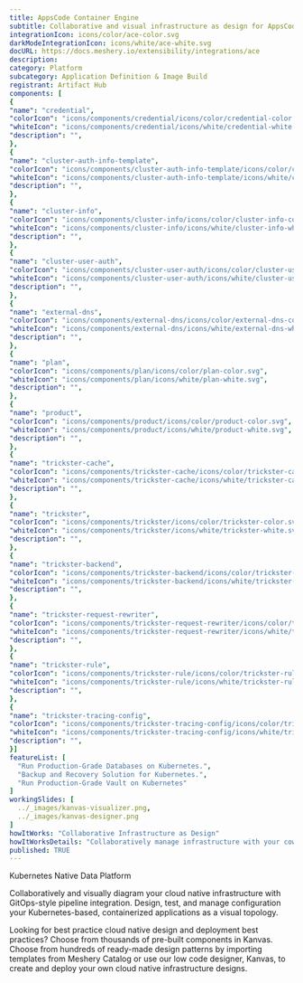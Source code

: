```yaml
---
title: AppsCode Container Engine
subtitle: Collaborative and visual infrastructure as design for AppsCode Container Engine
integrationIcon: icons/color/ace-color.svg
darkModeIntegrationIcon: icons/white/ace-white.svg
docURL: https://docs.meshery.io/extensibility/integrations/ace
description: 
category: Platform
subcategory: Application Definition & Image Build
registrant: Artifact Hub
components: [
{
"name": "credential",
"colorIcon": "icons/components/credential/icons/color/credential-color.svg",
"whiteIcon": "icons/components/credential/icons/white/credential-white.svg",
"description": "",
},
{
"name": "cluster-auth-info-template",
"colorIcon": "icons/components/cluster-auth-info-template/icons/color/cluster-auth-info-template-color.svg",
"whiteIcon": "icons/components/cluster-auth-info-template/icons/white/cluster-auth-info-template-white.svg",
"description": "",
},
{
"name": "cluster-info",
"colorIcon": "icons/components/cluster-info/icons/color/cluster-info-color.svg",
"whiteIcon": "icons/components/cluster-info/icons/white/cluster-info-white.svg",
"description": "",
},
{
"name": "cluster-user-auth",
"colorIcon": "icons/components/cluster-user-auth/icons/color/cluster-user-auth-color.svg",
"whiteIcon": "icons/components/cluster-user-auth/icons/white/cluster-user-auth-white.svg",
"description": "",
},
{
"name": "external-dns",
"colorIcon": "icons/components/external-dns/icons/color/external-dns-color.svg",
"whiteIcon": "icons/components/external-dns/icons/white/external-dns-white.svg",
"description": "",
},
{
"name": "plan",
"colorIcon": "icons/components/plan/icons/color/plan-color.svg",
"whiteIcon": "icons/components/plan/icons/white/plan-white.svg",
"description": "",
},
{
"name": "product",
"colorIcon": "icons/components/product/icons/color/product-color.svg",
"whiteIcon": "icons/components/product/icons/white/product-white.svg",
"description": "",
},
{
"name": "trickster-cache",
"colorIcon": "icons/components/trickster-cache/icons/color/trickster-cache-color.svg",
"whiteIcon": "icons/components/trickster-cache/icons/white/trickster-cache-white.svg",
"description": "",
},
{
"name": "trickster",
"colorIcon": "icons/components/trickster/icons/color/trickster-color.svg",
"whiteIcon": "icons/components/trickster/icons/white/trickster-white.svg",
"description": "",
},
{
"name": "trickster-backend",
"colorIcon": "icons/components/trickster-backend/icons/color/trickster-backend-color.svg",
"whiteIcon": "icons/components/trickster-backend/icons/white/trickster-backend-white.svg",
"description": "",
},
{
"name": "trickster-request-rewriter",
"colorIcon": "icons/components/trickster-request-rewriter/icons/color/trickster-request-rewriter-color.svg",
"whiteIcon": "icons/components/trickster-request-rewriter/icons/white/trickster-request-rewriter-white.svg",
"description": "",
},
{
"name": "trickster-rule",
"colorIcon": "icons/components/trickster-rule/icons/color/trickster-rule-color.svg",
"whiteIcon": "icons/components/trickster-rule/icons/white/trickster-rule-white.svg",
"description": "",
},
{
"name": "trickster-tracing-config",
"colorIcon": "icons/components/trickster-tracing-config/icons/color/trickster-tracing-config-color.svg",
"whiteIcon": "icons/components/trickster-tracing-config/icons/white/trickster-tracing-config-white.svg",
"description": "",
}]
featureList: [
  "Run Production-Grade Databases on Kubernetes.",
  "Backup and Recovery Solution for Kubernetes.",
  "Run Production-Grade Vault on Kubernetes"
]
workingSlides: [
  ../_images/kanvas-visualizer.png,
  ../_images/kanvas-designer.png
]
howItWorks: "Collaborative Infrastructure as Design"
howItWorksDetails: "Collaboratively manage infrastructure with your coworkers synchronously sharing the same designs."
published: TRUE
---
```

<p>
Kubernetes Native Data Platform
</p>
<p>
    Collaboratively and visually diagram your cloud native infrastructure with GitOps-style pipeline integration. Design, test, and manage configuration your Kubernetes-based, containerized applications as a visual topology.
</p>
<p>
    Looking for best practice cloud native design and deployment best practices? Choose from thousands of pre-built components in Kanvas. Choose from hundreds of ready-made design patterns by importing templates from Meshery Catalog or use our low code designer, Kanvas, to create and deploy your own cloud native infrastructure designs.
</p>
